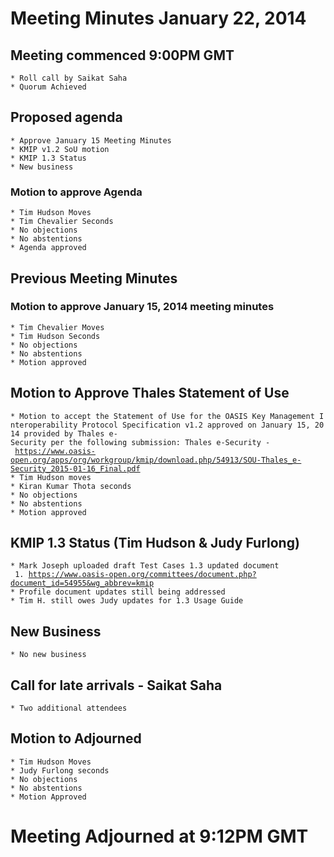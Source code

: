 = Meeting Minutes January 22, 2014 =
== Meeting commenced 9:00PM GMT ==
 * Roll call by Saikat Saha
 * Quorum Achieved

== Proposed agenda ==
 * Approve January 15 Meeting Minutes
 * KMIP v1.2 SoU motion
 * KMIP 1.3 Status
 * New business
 
=== Motion to approve Agenda ===
 * Tim Hudson Moves
 * Tim Chevalier Seconds
 * No objections
 * No abstentions
 * Agenda approved

== Previous Meeting Minutes ==
=== Motion to approve January 15, 2014 meeting minutes ===
 * Tim Chevalier Moves
 * Tim Hudson Seconds
 * No objections
 * No abstentions
 * Motion approved
 
== Motion to Approve Thales Statement of Use ==
 * Motion to accept the Statement of Use for the OASIS Key Management Interoperability Protocol Specification v1.2 approved on January 15, 2014 provided by Thales e-Security per the following submission: Thales e-Security - https://www.oasis-open.org/apps/org/workgroup/kmip/download.php/54913/SOU-Thales_e-Security_2015-01-16_Final.pdf
 * Tim Hudson moves
 * Kiran Kumar Thota seconds
 * No objections
 * No abstentions
 * Motion approved
 
== KMIP 1.3 Status (Tim Hudson & Judy Furlong) ==
 * Mark Joseph uploaded draft Test Cases 1.3 updated document
  1. [[Initial version of KMIP 1.3 test cases|https://www.oasis-open.org/committees/document.php?document_id=54955&wg_abbrev=kmip]]
 * Profile document updates still being addressed
 * Tim H. still owes Judy updates for 1.3 Usage Guide

== New Business ==
 * No new business
 
== Call for late arrivals - Saikat Saha ==
 * Two additional attendees

== Motion to Adjourned ==
 * Tim Hudson Moves
 * Judy Furlong seconds
 * No objections
 * No abstentions
 * Motion Approved
 
= Meeting Adjourned at 9:12PM GMT =

